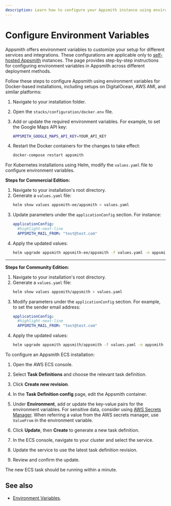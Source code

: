 ```yaml
---
description: Learn how to configure your Appsmith instance using environment variables for Docker, Helm, and ECS installations.
---
```


# Configure Environment Variables

Appsmith offers environment variables to customize your setup for different services and integrations. These configurations are applicable only to [self-hosted Appsmith](/getting-started/setup/installation-guides) instances. The page provides step-by-step instructions for configuring environment variables in Appsmith across different deployment methods.

<Tabs groupId="appsmithplatforms" queryString="current-platform">

<TabItem label="Docker" value="docker">

Follow these steps to configure Appsmith using environment variables for Docker-based installations, including setups on DigitalOcean, AWS AMI, and similar platforms:

1. Navigate to your installation folder.
2. Open the `stacks/configuration/docker.env` file.
3. Add or update the required environment variables. For example, to set the Google Maps API key:

    ```bash
    APPSMITH_GOOGLE_MAPS_API_KEY=YOUR_API_KEY
    ```

4. Restart the Docker containers for the changes to take effect:

    ```bash
    docker-compose restart appsmith
    ```

</TabItem>

<TabItem label="Helm" value="helm">

For Kubernetes installations using Helm, modify the `values.yaml` file to configure environment variables.

**Steps for Commercial Edition:**

1. Navigate to your installation's root directory.
2. Generate a `values.yaml` file:
    ```bash
    helm show values appsmith-ee/appsmith > values.yaml
    ```
3. Update parameters under the `applicationConfig` section. For instance:
    ```yaml
    applicationConfig:
      #highlight-next-line
      APPSMITH_MAIL_FROM: "test@test.com"
    ```
4. Apply the updated values:
    ```bash
    helm upgrade appsmith appsmith-ee/appsmith -f values.yaml -n appsmith
    ```
---
**Steps for Community Edition:**

1. Navigate to your installation's root directory.
2. Generate a `values.yaml` file:
    ```bash
    helm show values appsmith/appsmith > values.yaml
    ```
3. Modify parameters under the `applicationConfig` section. For example, to set the sender email address:
    ```yaml
    applicationConfig:
      #highlight-next-line
      APPSMITH_MAIL_FROM: "test@test.com"
    ```
4. Apply the updated values:
    ```bash
    helm upgrade appsmith appsmith/appsmith -f values.yaml -n appsmith
    ```

</TabItem>

<TabItem label="AWS ECS" value="aws-ecs">

To configure an Appsmith ECS installation:

1. Open the AWS ECS console.
2. Select **Task Definitions** and choose the relevant task definition.
3. Click **Create new revision**.
4. In the **Task Definition config** page, edit the Appsmith container.
5. Under **Environment**, add or update the key-value pairs for the environment variables. For sensitive data, consider using [AWS Secrets Manager](https://docs.aws.amazon.com/secretsmanager/latest/userguide/manage_create-basic-secret.html). When referring a value from the AWS secrets manager, use `ValueFrom`  in the environment variable.

    <ZoomImage src="/img/ecs-task-env_(1).png" alt="ECS environment configuration example" />

6. Click **Update**, then **Create** to generate a new task definition.
7. In the ECS console, navigate to your cluster and select the service.
8. Update the service to use the latest task definition revision.
9. Review and confirm the update. 

    <ZoomImage src="/img/instance-configuration-ecs-service-restart.png" alt="ECS service restart example" />

The new ECS task should be running within a minute.

</TabItem>

</Tabs>

## See also

* [Environment Variables](/getting-started/setup/environment-variables).